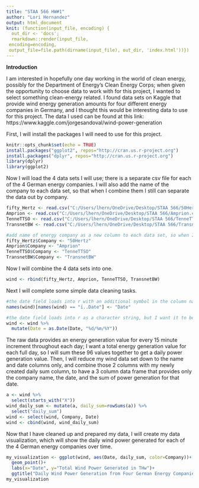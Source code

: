 ```yaml
---
title: "STAA 566 HW#1"
author: "Lori Hernandez"
output: html_document
knit: (function(input_file, encoding) {
  out_dir <- 'docs';
  rmarkdown::render(input_file,
 encoding=encoding,
 output_file=file.path(dirname(input_file), out_dir, 'index.html'))})
---
```


**Introduction**

I am interested in hopefully one day working in the world of clean energy, possibly for the Department of Energy's Clean Energy Corps; when given the opportunity to choose data to work with for this project, I wanted to select something clean-energy related.  I found data sets on Kaggle that provide wind energy generation amounts for four different energy companies in Germany, and I thought this would be interesting data to use for this project.  The data I used can be found at this link:  https://www.kaggle.com/jorgesandoval/wind-power-generation

First, I will install the packages I will need to use for this project.

```r
knitr::opts_chunk$set(echo = TRUE)
install.packages("ggplot2", repos="http://cran.us.r-project.org")
install.packages("dplyr", repos="http://cran.us.r-project.org")
library(dplyr)
library(ggplot2)

```

Now I will load the 4 data sets I will use; there is a separate csv file for each of the 4 German energy companies.  I will also add the name of the company to each data set, so that when I combine them I still can separate the data out by company.

```r
fifty_Hertz <- read.csv("C:/Users/lhern/OneDrive/Desktop/STAA 566/50Hertz.csv")
Amprion <- read.csv("C:/Users/lhern/OneDrive/Desktop/STAA 566/Amprion.csv")
TenneTTSO <- read.csv("C:/Users/lhern/OneDrive/Desktop/STAA 566/TenneTTSO.csv")
TransnetBW <- read.csv("C:/Users/lhern/OneDrive/Desktop/STAA 566/TransnetBW.csv")

#add name of energy company as a new column to each data set, so when I append them together I can tell which rows belong to which company
fifty_Hertz$Company <- "50Hertz"
Amprion$Company <- "Amprion"
TenneTTSO$Company <- "TenneTTSO"
TransnetBW$Company <- "TransnetBW"

```

Now I will combine the 4 data sets into one.

```r
wind <- rbind(fifty_Hertz, Amprion, TenneTTSO, TransnetBW)
```

Next I will complete some simple data cleaning tasks.

```r
#the date field loads into r with an additional symbol in the column name for the date parameter which will make code harder to read, so I will rename this column
names(wind)[names(wind) == "ï..Date"] <- "Date"

#the date field loads into r as a character string, but I want it to be a Date class; here I convert the Date column into Date data type
wind <- wind %>%
  mutate(Date = as.Date(Date, "%d/%m/%Y"))
```


The raw data provides an energy generation value for every 15 minute increment throughout each day; I want a total energy generation value for each full day, so I will sum these 96 values together to get a daily power generation value.  Then, I will reduce my wind data set down to the name and date columns only, and combine those 2 columns with my newly created daily sum column, to have a 3 column data frame that provides only the company name, the date, and the sum of power generation for that date.

```r
a <- wind %>%
  select(starts_with("X"))
wind_daily_sum <- mutate(a, daily_sum=rowSums(a)) %>%
  select("daily_sum")
wind <- select(wind, Company, Date)
wind <- cbind(wind, wind_daily_sum)

```


Now that I have cleaned up and prepared my data, I will create my data visualization, which will show the daily wind power generated for each of the 4 German energy companies over time.

```r
my_visualization <- ggplot(wind, aes(Date, daily_sum, color=Company))+
  geom_point()+
  labs(x="Date", y="Total Wind Power Generated in THw")+
  ggtitle("Daily Wind Power Generation from Four German Energy Companies")
my_visualization
```

